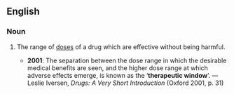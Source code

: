 {{also|therapeutic-window}}
==English==
{{wikipedia}}

===Noun===
{{en-noun}}

# {{lb|en|pharmacology}} The range of [[dose]]s of a drug which are effective without being harmful.
#* '''2001''': The separation between the dose range in which the desirable medical benefits are seen, and the higher dose range at which adverse effects emerge, is known as the ‘'''therapeutic window'''’. — Leslie Iversen, ''Drugs: A Very Short Introduction'' (Oxford 2001, p. 31)